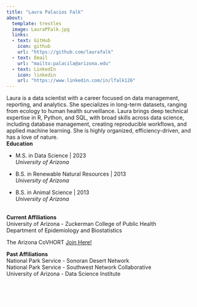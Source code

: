 ```yaml
---
title: "Laura Palacios Falk"
about: 
  template: trestles
  image: LauraPFalk.jpg
  links:
  - text: GitHub
    icon: github
    url: "https://github.com/laurafalk"
  - text: Email
    url: "mailto:palacila@arizona.edu"
  - text: LinkedIn
    icon: linkedin
    url: "https://www.linkedin.com/in/lfalk126"
---
```


Laura is a data scientist with a career focused on data management, reporting, and analytics. She specializes in long-term datasets, ranging from ecology to human health surveillance. Laura brings deep technical expertise in R, Python, and SQL, with broad skills across data science, including database management, creating reproducible workflows, and applied machine learning. She is highly organized, efficiency-driven, and has a love of nature.
<br>
**Education**

* M.S. in Data Science | 2023<br> *University of Arizona*

* B.S. in Renewable Natural Resources | 2013 <br> *University of Arizona*

* B.S. in Animal Science | 2013 <br>*University of Arizona*

<br>
**Current Affiliations**<br> 
University of Arizona - Zuckerman College of Public Health<br>
Department of Epidemiology and Biostatistics

The Arizona CoVHORT [Join Here!](https://covhort.arizona.edu/join)
 

**Past Affiliations** <br>
National Park Service - Sonoran Desert Network <br>
National Park Service - Southwest Network Collaborative <br>
University of Arizona - Data Science Institute <br>
<br>
<br>
<span style="color:#FFFFFF;">Tags: Tucson, Lower Santa Cruz River, E. coli, Escherichia coli, COVID, Covid-19 </span>